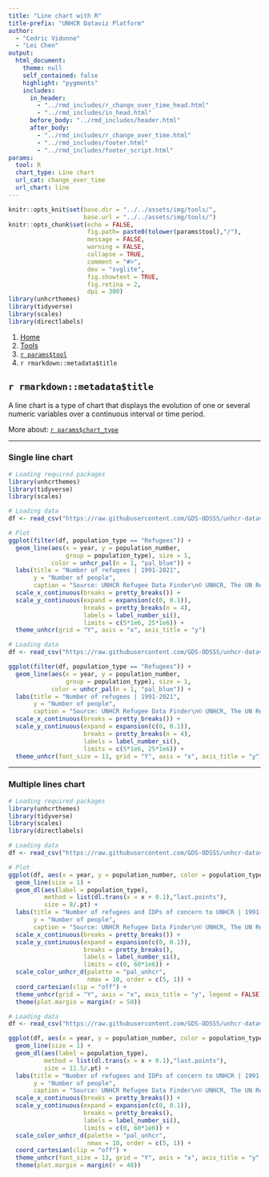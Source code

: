 ```yaml
---
title: "Line chart with R"
title-prefix: "UNHCR Dataviz Platform"
author:
  - "Cedric Vidonne"
  - "Lei Chen"
output:
  html_document:
    theme: null
    self_contained: false
    highlight: "pygments"
    includes:
      in_header:
        - "../rmd_includes/r_change_over_time_head.html"
        - "../rmd_includes/in_head.html"
      before_body: "../rmd_includes/header.html"
      after_body:
        - "../rmd_includes/r_change_over_time.html"
        - "../rmd_includes/footer.html"
        - "../rmd_includes/footer_script.html"
params:
  tool: R
  chart_type: Line chart
  url_cat: change_over_time
  url_chart: line
---
```


```r
knitr::opts_knit$set(base.dir = "../../assets/img/tools/",
                     base.url = "../../assets/img/tools/")
knitr::opts_chunk$set(echo = FALSE,
                      fig.path= paste0(tolower(params$tool),"/"),
                      message = FALSE,
                      warning = FALSE,
                      collapse = TRUE,
                      comment = "#>",
                      dev = "svglite",
                      fig.showtext = TRUE,
                      fig.retina = 2,
                      dpi = 300)
library(unhcrthemes)
library(tidyverse)
library(scales)
library(directlabels)
```

<main id="tools" class="container mt-5">

<!-- Breadcrumb is filled automatically with the text from Title and Tool parameter in YAML --> 
<nav aria-label="breadcrumb">
    <ol class="breadcrumb">
        <li class="breadcrumb-item"><a href="../../">Home</a></li>
        <li class="breadcrumb-item"><a href="../">Tools</a></li>
        <li class="breadcrumb-item"><a href="../`r tolower(params$tool)`/">`r params$tool`</a></li>
        <li class="breadcrumb-item active" aria-current="page">`r rmarkdown::metadata$title`</li>
    </ol>
</nav>

<!-- Intro header --> 
<div class="my-5 text-center">

## `r rmarkdown::metadata$title`

<div class="row justify-content-center">
<div class="col-lg-8">

<!-- Only text to change below, the rest comes from the YAML --> 
A line chart is a type of chart that displays the evolution of one or several numeric variables over a continuous interval or time period.

More about: <a href="../../chart_gallery/`r params$url_cat`.html#`r params$url_chart`">`r params$chart_type`</a>

</div>
</div>
</div>


----

<!-- Beginning of section, should be preceded by hr (----) --> 
<section class="my-5">

### Single line chart

<div class="row">

<!-- First column for large screen --> 
<div class="col-lg-6">

```r
# Loading required packages
library(unhcrthemes)
library(tidyverse)
library(scales)

# Loading data
df <- read_csv("https://raw.githubusercontent.com/GDS-ODSSS/unhcr-dataviz-platform/master/data/change_over_time/line.csv")

# Plot
ggplot(filter(df, population_type == "Refugees")) +
  geom_line(aes(x = year, y = population_number,
                group = population_type), size = 1,
            color = unhcr_pal(n = 1, "pal_blue")) +
  labs(title = "Number of refugees | 1991-2021",
       y = "Number of people",
       caption = "Source: UNHCR Refugee Data Finder\n© UNHCR, The UN Refugee Agency") +
  scale_x_continuous(breaks = pretty_breaks()) +
  scale_y_continuous(expand = expansion(c(0, 0.1)),
                     breaks = pretty_breaks(n = 4),
                     labels = label_number_si(),
                     limits = c(5*1e6, 25*1e6)) +
  theme_unhcr(grid = "Y", axis = "x", axis_title = "y")
```

</div>
<!-- End First column --->

<!-- Second column for large screen --> 
<div class="col-lg-6">


```r
# Loading data
df <- read_csv("https://raw.githubusercontent.com/GDS-ODSSS/unhcr-dataviz-platform/master/data/change_over_time/line.csv")

ggplot(filter(df, population_type == "Refugees")) +
  geom_line(aes(x = year, y = population_number,
                group = population_type), size = 1,
            color = unhcr_pal(n = 1, "pal_blue")) +
  labs(title = "Number of refugees | 1991-2021",
       y = "Number of people",
       caption = "Source: UNHCR Refugee Data Finder\n© UNHCR, The UN Refugee Agency") +
  scale_x_continuous(breaks = pretty_breaks()) +
  scale_y_continuous(expand = expansion(c(0, 0.1)),
                     breaks = pretty_breaks(n = 4),
                     labels = label_number_si(),
                     limits = c(5*1e6, 25*1e6)) +
  theme_unhcr(font_size = 13, grid = "Y", axis = "x", axis_title = "y")
```

</div>
<!-- End Second column --->

</div>
</section>
<!-- End of section --->

----

<!-- Beginning of section, should be preceded by hr (----) --> 
<section class="my-5">

### Multiple lines chart

<div class="row">

<!-- First column for large screen --> 
<div class="col-lg-6">

```r
# Loading required packages
library(unhcrthemes)
library(tidyverse)
library(scales)
library(directlabels)

# Loading data
df <- read_csv("https://raw.githubusercontent.com/GDS-ODSSS/unhcr-dataviz-platform/master/data/change_over_time/line.csv")

# Plot
ggplot(df, aes(x = year, y = population_number, color = population_type)) +
  geom_line(size = 1) +
  geom_dl(aes(label = population_type),
          method = list(dl.trans(x = x + 0.1),"last.points"),
          size = 8/.pt) +
  labs(title = "Number of refugees and IDPs of concern to UNHCR | 1991-2021",
       y = "Number of people",
       caption = "Source: UNHCR Refugee Data Finder\n© UNHCR, The UN Refugee Agency") +
  scale_x_continuous(breaks = pretty_breaks()) +
  scale_y_continuous(expand = expansion(c(0, 0.1)),
                     breaks = pretty_breaks(),
                     labels = label_number_si(),
                     limits = c(0, 60*1e6)) +
  scale_color_unhcr_d(palette = "pal_unhcr",
                      nmax = 10, order = c(5, 1)) +
  coord_cartesian(clip = "off") +
  theme_unhcr(grid = "Y", axis = "x", axis_title = "y", legend = FALSE) +
  theme(plot.margin = margin(r = 50))
```

</div>
<!-- End First column --->

<!-- Second column for large screen --> 
<div class="col-lg-6">


```r
# Loading data
df <- read_csv("https://raw.githubusercontent.com/GDS-ODSSS/unhcr-dataviz-platform/master/data/change_over_time/line.csv")

ggplot(df, aes(x = year, y = population_number, color = population_type)) +
  geom_line(size = 1) +
  geom_dl(aes(label = population_type),
          method = list(dl.trans(x = x + 0.1),"last.points"),
          size = 11.5/.pt) +
  labs(title = "Number of refugees and IDPs of concern to UNHCR | 1991-2021",
       y = "Number of people",
       caption = "Source: UNHCR Refugee Data Finder\n© UNHCR, The UN Refugee Agency") +
  scale_x_continuous(breaks = pretty_breaks()) +
  scale_y_continuous(expand = expansion(c(0, 0.1)),
                     breaks = pretty_breaks(),
                     labels = label_number_si(),
                     limits = c(0, 60*1e6)) +
  scale_color_unhcr_d(palette = "pal_unhcr",
                      nmax = 10, order = c(5, 1)) +
  coord_cartesian(clip = "off") +
  theme_unhcr(font_size = 13, grid = "Y", axis = "x", axis_title = "y", legend = FALSE) +
  theme(plot.margin = margin(r = 48))
```

</div>
<!-- End Second column --->

</div>
</section>
<!-- End of section --->

<!-- To add sections just copy the whole code between the above section tag --->

</main>
